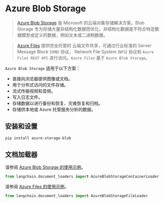 # Azure Blob Storage

> [Azure Blob Storage](https://learn.microsoft.com/en-us/azure/storage/blobs/storage-blobs-introduction) 是 Microsoft 的云端对象存储解决方案。Blob Storage 专为存储大量非结构化数据而优化。非结构化数据是不符合特定数据模型或定义的数据，例如文本或二进制数据。

> [Azure Files](https://learn.microsoft.com/en-us/azure/storage/files/storage-files-introduction) 提供完全托管的
> 云端文件共享，可通过行业标准的 Server Message Block (`SMB`) 协议，
> Network File System (`NFS`) 协议和 `Azure Files REST API` 进行访问。`Azure Files` 基于 `Azure Blob Storage`。

`Azure Blob Storage` 适用于以下方案：
- 直接向浏览器提供图像或文档。
- 用于分布式访问的文件存储。
- 流式传输视频和音频。
- 写入日志文件。
- 存储数据以进行备份和恢复、灾难恢复和归档。
- 存储供本地或 Azure 托管服务分析的数据。

## 安装和设置

```bash
pip install azure-storage-blob
```


## 文档加载器

请参阅 [Azure Blob Storage 的使用示例](/docs/modules/data_connection/document_loaders/integrations/azure_blob_storage_container.html)。

```python
from langchain.document_loaders import AzureBlobStorageContainerLoader
```

请参阅 [Azure Files 的使用示例](/docs/modules/data_connection/document_loaders/integrations/azure_blob_storage_file.html)。

```python
from langchain.document_loaders import AzureBlobStorageFileLoader
```
